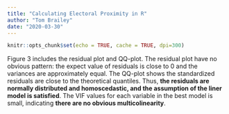 ```yaml
---
title: "Calculating Electoral Proximity in R"
author: "Tom Brailey"
date: "2020-03-30"
---
```


```r
knitr::opts_chunk$set(echo = TRUE, cache = TRUE, dpi=300)
```



Figure 3 includes the residual plot and QQ-plot. The residual plot have no obvious pattern: the expect value of residuals is close to 0 and the variances are approximately equal. The QQ-plot shows the standardized residuals are close to the theoretical quantiles. Thus, **the residuals are normally distributed and homoscedastic, and the assumption of the liner model is satisfied**. The VIF values for each variable in the best model is small, indicating **there are no obvious multicolinearity**.